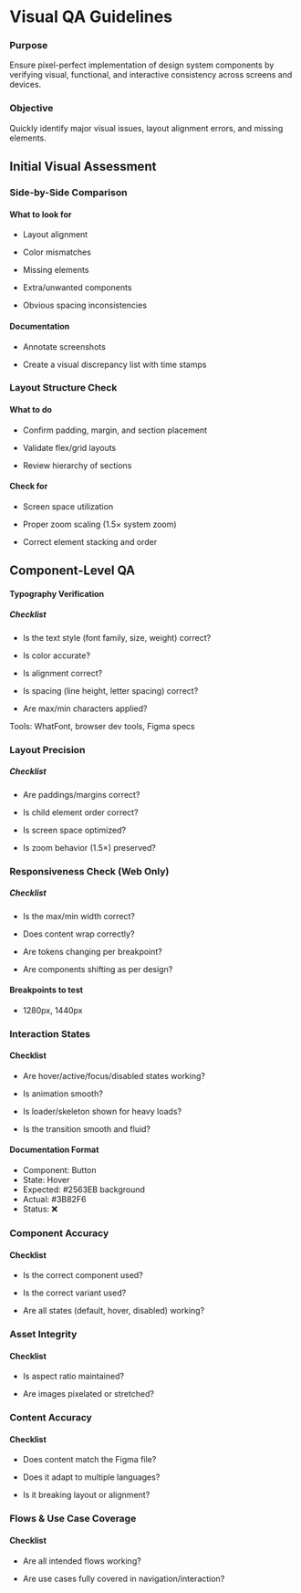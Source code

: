 

# Visual QA Guidelines

### Purpose
Ensure pixel-perfect implementation of design system components by verifying visual, functional, and interactive consistency across screens and devices.

### Objective
Quickly identify major visual issues, layout alignment errors, and missing elements.

## Initial Visual Assessment


### Side-by-Side Comparison



#### What to look for
- Layout alignment

- Color mismatches

- Missing elements

- Extra/unwanted components

- Obvious spacing inconsistencies

#### Documentation
- Annotate screenshots

- Create a visual discrepancy list with time stamps

### Layout Structure Check
#### What to do
- Confirm padding, margin, and section placement

- Validate flex/grid layouts

- Review hierarchy of sections

#### Check for

- Screen space utilization

- Proper zoom scaling (1.5× system zoom)

- Correct element stacking and order


## Component-Level QA
#### Typography Verification
##### Checklist
- Is the text style (font family, size, weight) correct?

- Is color accurate?

- Is alignment correct?

- Is spacing (line height, letter spacing) correct?

- Are max/min characters applied?

Tools: WhatFont, browser dev tools, Figma specs

### Layout Precision
##### Checklist
- Are paddings/margins correct?

- Is child element order correct?

- Is screen space optimized?

- Is zoom behavior (1.5×) preserved?

### Responsiveness Check (Web Only)
##### Checklist
- Is the max/min width correct?

- Does content wrap correctly?

- Are tokens changing per breakpoint?

- Are components shifting as per design?

#### Breakpoints to test
-  1280px, 1440px

### Interaction States
#### Checklist

- Are hover/active/focus/disabled states working?

- Is animation smooth?

- Is loader/skeleton shown for heavy loads?

- Is the transition smooth and fluid?

#### Documentation Format

<div className="p-3 bg-muted mt-2 rounded-md">

- Component: Button
- State: Hover
- Expected: #2563EB background
- Actual: #3B82F6
- Status: ❌

</div>

### Component Accuracy
#### Checklist
- Is the correct component used?

- Is the correct variant used?

- Are all states (default, hover, disabled) working?


### Asset Integrity
#### Checklist

- Is aspect ratio maintained?

- Are images pixelated or stretched?

### Content Accuracy
#### Checklist
- Does content match the Figma file?

- Does it adapt to multiple languages?

- Is it breaking layout or alignment?

### Flows & Use Case Coverage
#### Checklist

- Are all intended flows working?

- Are use cases fully covered in navigation/interaction?










